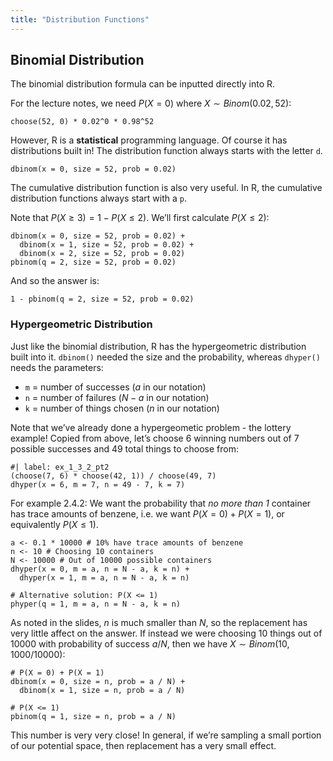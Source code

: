 ```yaml
---
title: "Distribution Functions"
---
```


## Binomial Distribution

The binomial distribution formula can be inputted directly into R.

For the lecture notes, we need $P(X = 0)$ where $X \sim Binom(0.02, 52)$:

```webr-r
choose(52, 0) * 0.02^0 * 0.98^52
```

However, R is a **statistical** programming language. Of course it has distributions built in! The distribution function always starts with the letter `d`.

```webr-r
dbinom(x = 0, size = 52, prob = 0.02)
```

The cumulative distribution function is also very useful. In R, the cumulative distribution functions always start with a `p`.

Note that $P(X \ge 3) = 1 - P(X \le 2)$. We'll first calculate $P(X \le 2)$:

```webr-r
dbinom(x = 0, size = 52, prob = 0.02) +
  dbinom(x = 1, size = 52, prob = 0.02) + 
  dbinom(x = 2, size = 52, prob = 0.02)
pbinom(q = 2, size = 52, prob = 0.02)
```

And so the answer is:

```webr-r
1 - pbinom(q = 2, size = 52, prob = 0.02)
```


### Hypergeometric Distribution

Just like the binomial distribution, R has the hypergeometric distribution built into it. `dbinom()` needed the size and the probability, whereas `dhyper()` needs the parameters:

- `m` = number of successes ($a$ in our notation)
- `n` = number of failures ($N - a$ in our notation)
- `k` = number of things chosen ($n$ in our notation)

Note that we've already done a hypergeometic problem - the lottery example! Copied from above, let's choose 6 winning numbers out of 7 possible successes and 49 total things to choose from:

```webr-r
#| label: ex_1_3_2_pt2
(choose(7, 6) * choose(42, 1)) / choose(49, 7)
dhyper(x = 6, m = 7, n = 49 - 7, k = 7)
```

For example 2.4.2: We want the probability that *no more than 1* container has trace amounts of benzene, i.e. we want $P(X = 0) + P(X = 1)$, or equivalently $P(X \le 1)$.

```webr-r
a <- 0.1 * 10000 # 10% have trace amounts of benzene
n <- 10 # Choosing 10 containers
N <- 10000 # Out of 10000 possible containers
dhyper(x = 0, m = a, n = N - a, k = n) +
  dhyper(x = 1, m = a, n = N - a, k = n)

# Alternative solution: P(X <= 1)
phyper(q = 1, m = a, n = N - a, k = n)
```

As noted in the slides, $n$ is much smaller than $N$, so the replacement has very little affect on the answer. If instead we were choosing 10 things out of 10000 with probability of success $a / N$, then we have $X \sim Binom(10, 1000/10000)$:

```webr-r
# P(X = 0) + P(X = 1)
dbinom(x = 0, size = n, prob = a / N) +
  dbinom(x = 1, size = n, prob = a / N)

# P(X <= 1)
pbinom(q = 1, size = n, prob = a / N)
```

This number is very very close! In general, if we're sampling a small portion of our potential space, then replacement has a very small effect.

